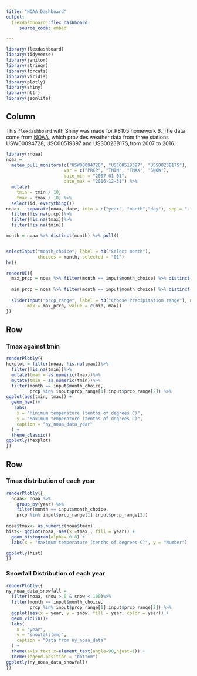 ```yaml
---
title: "NOAA Dashboard"
output: 
  flexdashboard::flex_dashboard:
     source_code: embed

---
```


```r
library(flexdashboard)
library(tidyverse)
library(janitor)
library(stringr)
library(forcats)
library(viridis)
library(plotly)
library(shiny)
library(httr)
library(jsonlite)
```

Column {.sidebar}
-----------------------------------------------------------------------
This `flexdashboard` with Shiny was made for P8105 homework 6. The data come from [NOAA](http://jeffgoldsmith.com/DSI/dataset_noaa.html), which provides weather data from three stations USW00094728, USC00519397 and USS0023B17S,from 2007 to 2016. 


```r
library(rnoaa)
noaa = 
  meteo_pull_monitors(c("USW00094728", "USC00519397", "USS0023B17S"),
                      var = c("PRCP", "TMIN", "TMAX", "SNOW"), 
                      date_min = "2007-01-01",
                      date_max = "2016-12-31") %>%
  mutate(
    tmin = tmin / 10,
    tmax = tmax / 10) %>%
  select(id, everything())
noaa<-  separate(noaa, date, into = c("year", "month","day"), sep = "-") %>%
  filter(!is.na(prcp))%>%
  filter(!is.na(tmax))%>%
  filter(!is.na(tmin))
```

```r
month = noaa %>% distinct(month) %>% pull()


selectInput("month_choice", label = h3("Select month"),
            choices = month, selected = "01")
hr()

renderUI({
  max_prcp = noaa %>% filter(month == input$month_choice) %>% distinct(prcp) %>% max()
  
  min_prcp = noaa %>% filter(month == input$month_choice) %>% distinct(prcp) %>% min()
  
  sliderInput("prcp_range", label = h3("Choose Precipitation range"), min = min_prcp, 
        max = max_prcp, value = c(min, max))
})
```


Row
-----------------------------------------------------------------------

### Tmax against tmin

```r
renderPlotly({
hexplot = filter(noaa, !is.na(tmax))%>%
  filter(!is.na(tmin))%>%
  mutate(tmax = as.numeric(tmax))%>%
  mutate(tmin = as.numeric(tmin))%>%
  filter(month == input$month_choice,
         prcp %in% input$prcp_range[1]:input$prcp_range[2]) %>%
ggplot(aes(tmin, tmax)) +
  geom_hex()+
   labs(
    x = "Minimum temperature (tenths of degrees C)",
    y = "Maximum temperature (tenths of degrees C)",
    caption = "ny_noaa_data_year"
  ) + 
  theme_classic()
ggplotly(hexplot)
})

```

Row {.tabset .tabset-fade}
-----------------------------------------------------------------------

### Tmax distribution of each year
```r
renderPlotly({
  noaa<- noaa %>%
    group_by(year) %>%
    filter(month == input$month_choice,
    prcp %in% input$prcp_range[1]:input$prcp_range[2])
  
noaa$tmax<- as.numeric(noaa$tmax)
hist<- ggplot(noaa, aes(x =tmax , fill = year)) + 
  geom_histogram(alpha= 0.8) +
  labs(x = "Maximum temperature (tenths of degrees C)", y = "Number")

ggplotly(hist)
})

```



### Snowfall Distribution of each year

```r
renderPlotly({
ny_noaa_data_snowfall =
  filter(noaa, snow > 0 & snow < 100)%>%
  filter(month == input$month_choice,
         prcp %in% input$prcp_range[1]:input$prcp_range[2]) %>%
  ggplot(aes(x = year, y = snow, fill = year, color = year)) + 
  geom_violin()+ 
  labs(
    x = "year",
    y = "snowfall(mm)",
    caption = "Data from ny_noaa_data"
  ) + 
  theme(axis.text.x=element_text(angle=90,hjust=1)) + 
  theme(legend.position = "bottom")
ggplotly(ny_noaa_data_snowfall)
})
```


